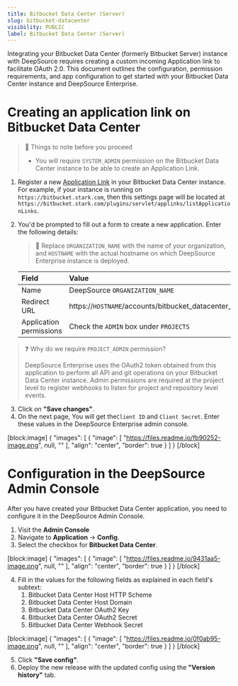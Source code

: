 ```yaml
---
title: Bitbucket Data Center (Server)
slug: bitbucket-datacenter
visibility: PUBLIC
label: Bitbucket Data Center (Server)
---
```

Integrating your Bitbucket Data Center (formerly Bitbucket Server) instance with DeepSource requires creating a custom incoming Application link to facilitate OAuth 2.0. This document outlines the configuration, permission requirements, and app configuration to get started with your Bitbucket Data Center instance and DeepSource Enterprise.

# Creating an application link on Bitbucket Data Center

> 🚧 Things to note before you proceed
> 
> - You will require `SYSTEM_ADMIN` permission on the Bitbucket Data Center instance to be able to create an Application Link.

1. Register a new [Application Link](https://confluence.atlassian.com/bitbucketserver/configure-an-incoming-link-1108483657.html) in your Bitbucket Data Center instance. For example, if your instance is running on `https://bitbucket.stark.com`, then this settings page will be located at `https://bitbucket.stark.com/plugins/servlet/applinks/listApplicationLinks`.
2. You'd be prompted to fill out a form to create a new application. Enter the following details:

   > 📘 Replace `ORGANIZATION_NAME` with the name of your organization, and `HOSTNAME` with the actual hostname on which DeepSource Enterprise instance is deployed.

   | Field                   | Value                                                                           | Example                                                                                     |   |
   | :---------------------- | :------------------------------------------------------------------------------ | :------------------------------------------------------------------------------------------ | - |
   | Name                    | DeepSource `ORGANIZATION_NAME`                                                  | DeepSource Stark International                                                              |   |
   | Redirect URL            | https\://`HOSTNAME`/accounts/bitbucket_datacenter_oauth2/login/callback/bifrost | `https://deepsource.stark.com/accounts/bitbucket_datacenter_oauth2/login/callback/bifrost/` |   |
   | Application permissions | Check the `ADMIN` box under `PROJECTS`                                          | ![](https://files.readme.io/4a9890b-image.png)                                              |   |

> ❓ Why do we require `PROJECT_ADMIN` permission?
> 
> DeepSource Enterprise uses the OAuth2 token obtained from this application to perform all API and git operations on your Bitbucket Data Center instance. Admin permissions are required at the project level to register webhooks to listen for project and repository level events.

3. Click on **"Save changes"**.
4. On the next page, You will get the`Client ID` and `Client Secret`. Enter these values in the DeepSource Enterprise admin console.

[block:image]
{
  "images": [
    {
      "image": [
        "https://files.readme.io/fb90252-image.png",
        null,
        ""
      ],
      "align": "center",
      "border": true
    }
  ]
}
[/block]


# Configuration in the DeepSource Admin Console

After you have created your Bitbucket Data Center application, you need to configure it in the DeepSource Admin Console.

1. Visit the **Admin Console**
2. Navigate to **Application** -> **Config**.
3. Select the checkbox for **Bitbucket Data Center**.

[block:image]
{
  "images": [
    {
      "image": [
        "https://files.readme.io/9431aa5-image.png",
        null,
        ""
      ],
      "align": "center",
      "border": true
    }
  ]
}
[/block]


4. Fill in the values for the following fields as explained in each field's subtext:
   1. Bitbucket Data Center Host HTTP Scheme
   2. Bitbucket Data Center Host Domain
   3. Bitbucket Data Center OAuth2 Key
   4. Bitbucket Data Center OAuth2 Secret
   5. Bitbucket Data Center Webhook Secret

[block:image]
{
  "images": [
    {
      "image": [
        "https://files.readme.io/0f0ab95-image.png",
        null,
        ""
      ],
      "align": "center",
      "border": true
    }
  ]
}
[/block]


5. Click **"Save config"**.
6. Deploy the new release with the updated config using the **"Version history"** tab.
